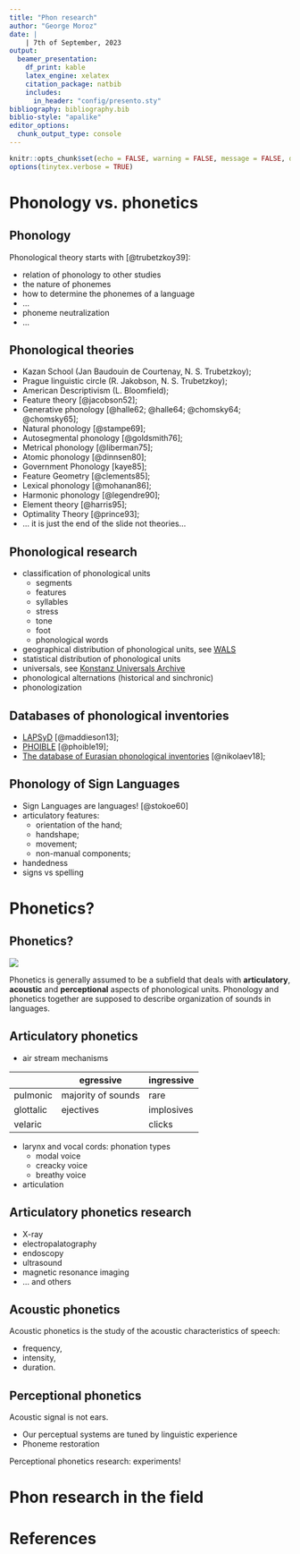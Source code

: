 ```yaml
---
title: "Phon research"
author: "George Moroz"
date: |
    | 7th of September, 2023
output: 
  beamer_presentation:
    df_print: kable
    latex_engine: xelatex
    citation_package: natbib
    includes:
      in_header: "config/presento.sty"
bibliography: bibliography.bib
biblio-style: "apalike"
editor_options: 
  chunk_output_type: console
---
```


```r
knitr::opts_chunk$set(echo = FALSE, warning = FALSE, message = FALSE, dev='cairo_pdf')
options(tinytex.verbose = TRUE)
```

#  Phonology vs. phonetics

##  Phonology

Phonological theory starts with [@trubetzkoy39]:

* relation of phonology to other studies
* the nature of phonemes
* how to determine the phonemes of a language
* ...
* phoneme neutralization
* ...

##  Phonological theories

* Kazan School (Jan Baudouin de Courtenay, N. S. Trubetzkoy);
* Prague linguistic circle (R. Jakobson, N. S. Trubetzkoy);
* American Descriptivism (L. Bloomfield);
* Feature theory [@jacobson52];
* Generative phonology [@halle62; @halle64; @chomsky64; @chomsky65];
* Natural phonology [@stampe69];
* Autosegmental phonology [@goldsmith76];
* Metrical phonology [@liberman75];
* Atomic phonology [@dinnsen80];
* Government Phonology [kaye85];
* Feature Geometry [@clements85];
* Lexical phonology [@mohanan86];
* Harmonic phonology [@legendre90];
* Element theory [@harris95];
* Optimality Theory [@prince93];
* ... \pause it is just the end of the slide not theories...

##  Phonological research

* classification of phonological units
    * segments
    * features
    * syllables
    * stress
    * tone
    * foot
    * phonological words
* geographical distribution of phonological units, see [WALS](https://wals.info/feature/6A#2/19.3/152.9)
* statistical distribution of phonological units
* universals, see [Konstanz Universals Archive](https://typo.uni-konstanz.de/rara/)
* phonological alternations (historical and sinchronic)
* phonologization

##  Databases of phonological inventories

* [LAPSyD](https://lapsyd.huma-num.fr/lapsyd/) [@maddieson13];
* [PHOIBLE](https://phoible.org/languages) [@phoible19];
* [The database of Eurasian phonological inventories](https://eurphon.info/) [@nikolaev18];
  
##  Phonology of Sign Languages

* Sign Languages are languages! [@stokoe60]
* articulatory features:
    * orientation of the hand;
    * handshape;
    * movement;
    * non-manual components;
* handedness
* signs vs spelling

# Phonetics?

## Phonetics?
![](images/01-Phonetics-vs-Phonology.png)

Phonetics is generally assumed to be a subfield that deals with
**articulatory**, **acoustic** and **perceptional** aspects of phonological units.
Phonology and phonetics together are supposed to describe organization
of sounds in languages.

## Articulatory phonetics

* air stream mechanisms

|           | egressive          | ingressive |
|-----------|--------------------|------------|
| pulmonic  | majority of sounds | rare       |
| glottalic | ejectives          | implosives |
| velaric   |                    | clicks     |

* larynx and vocal cords: phonation types
    * modal voice
    * creacky voice
    * breathy voice

* articulation

## Articulatory phonetics research

* X-ray
* electropalatography
* endoscopy
* ultrasound
* magnetic resonance imaging
* ... and others

## Acoustic phonetics

Acoustic phonetics is the study of the acoustic characteristics of speech:

* frequency, 
* intensity,
* duration.

## Perceptional phonetics

Acoustic signal is not ears.

* Our perceptual systems are tuned by linguistic experience
* Phoneme restoration

Perceptional phonetics research: experiments!

# Phon research in the field

# References {.allowframebreaks}
